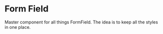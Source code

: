 
<Meta title="Components/Private/FormField/Docs" />

# Form Field

Master component for all things FormField. The idea is to keep all the styles in
one place.
